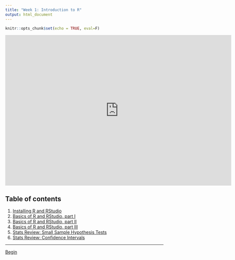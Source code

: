 ```yaml
---
title: "Week 1: Introduction to R"
output: html_document
---
```


```r
knitr::opts_chunk$set(echo = TRUE, eval=F)
```

<iframe id="kaltura_player" src="https://cdnapisec.kaltura.com/p/391241/sp/39124100/embedIframeJs/uiconf_id/22119142/partner_id/391241?iframeembed=true&playerId=kaltura_player&entry_id=0_d28958g8&flashvars[localizationCode]=en&amp;flashvars[leadWithHTML5]=true&amp;flashvars[sideBarContainer.plugin]=true&amp;flashvars[sideBarContainer.position]=left&amp;flashvars[sideBarContainer.clickToClose]=true&amp;flashvars[chapters.plugin]=true&amp;flashvars[chapters.layout]=vertical&amp;flashvars[chapters.thumbnailRotator]=false&amp;flashvars[streamSelector.plugin]=true&amp;flashvars[EmbedPlayer.SpinnerTarget]=videoHolder&amp;flashvars[dualScreen.plugin]=true&amp;flashvars[hotspots.plugin]=1&amp;flashvars[Kaltura.addCrossoriginToIframe]=true&amp;&wid=1_sxtyc61q" width="720" height="480"  allow="autoplay *; fullscreen *; encrypted-media *" sandbox="allow-forms allow-same-origin allow-scripts allow-top-navigation allow-pointer-lock allow-popups allow-modals allow-orientation-lock allow-popups-to-escape-sandbox allow-presentation allow-top-navigation-by-user-activation" frameborder="0" title="Kaltura Player"></iframe>

## Table of contents
1. [Installing R and RStudio](1_1.html)
2. [Basics of R and RStudio, part I](1_2.html)
3. [Basics of R and RStudio, part II](1_3.html)
4. [Basics of R and RStudio, part III](1_4.html)
5. [Stats Review: Small Sample Hypothesis Tests](1_5.html)
6. [Stats Review: Confidence Intervals](1_6.html)


---

[Begin](1_1.html)

